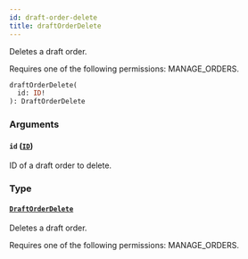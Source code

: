 ```yaml
---
id: draft-order-delete
title: draftOrderDelete
---
```


Deletes a draft order.

Requires one of the following permissions: MANAGE_ORDERS.

```graphql
draftOrderDelete(
  id: ID!
): DraftOrderDelete
```

### Arguments

#### `id` ([`ID`](../../../developer/api-reference/scalars/id))

ID of a draft order to delete.

### Type

#### [`DraftOrderDelete`](../../../developer/api-reference/objects/draft-order-delete)

Deletes a draft order.

Requires one of the following permissions: MANAGE_ORDERS.
